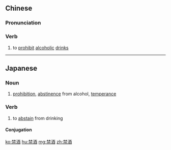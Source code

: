 ==Chinese==
{{zh-forms}}

===Pronunciation===
{{zh-pron
|m=jìnjiǔ
|c=gam3 zau2
|cat=v
}}

===Verb===
{{zh-verb}}

# to [[prohibit]] [[alcoholic]] [[drinks]]

----

==Japanese==
{{ja-kanjitab|きん|しゅ|yomi=o}}

===Noun===
{{ja-noun|きんしゅ}}

# [[prohibition]], [[abstinence]] from alcohol, [[temperance]]

===Verb===
{{ja-verb-suru|きんしゅ}}

# to [[abstain]] from drinking

====Conjugation====
{{ja-suru|きんしゅ}}

[[ko:禁酒]]
[[hu:禁酒]]
[[mg:禁酒]]
[[zh:禁酒]]